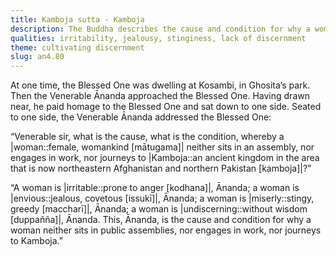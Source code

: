 ```yaml
---
title: Kamboja sutta - Kamboja
description: The Buddha describes the cause and condition for why a woman neither sits in public assemblies, nor pursues occupations, nor journeys to Kamboja.
qualities: irritability, jealousy, stinginess, lack of discernment
theme: cultivating discernment
slug: an4.80
---
```


At one time, the Blessed One was dwelling at Kosambi, in Ghosita’s park. Then the Venerable Ānanda approached the Blessed One. Having drawn near, he paid homage to the Blessed One and sat down to one side. Seated to one side, the Venerable Ānanda addressed the Blessed One:

“Venerable sir, what is the cause, what is the condition, whereby a |woman::female, womankind [mātugama]| neither sits in an assembly, nor engages in work, nor journeys to |Kamboja::an ancient kingdom in the area that is now northeastern Afghanistan and northern Pakistan [kamboja]|?”

“A woman is |irritable::prone to anger [kodhana]|, Ānanda; a woman is |envious::jealous, covetous [issukī]|, Ānanda; a woman is |miserly::stingy, greedy [maccharī]|, Ānanda; a woman is |undiscerning::without wisdom [duppañña]|, Ānanda. This, Ānanda, is the cause and condition for why a woman neither sits in public assemblies, nor engages in work, nor journeys to Kamboja.”